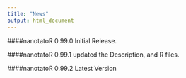 ```yaml
---
title: "News"
output: html_document
---
```


####nanotatoR 0.99.0
Initial Release.

####nanotatoR 0.99.1
updated the Description, and R files.

####nanotatoR 0.99.2
Latest Version
